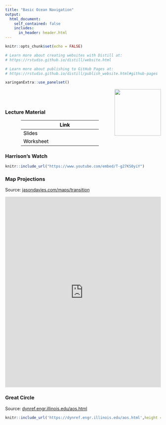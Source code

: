 ```yaml
---
title: "Basic Ocean Navigation"
output:
  html_document:
    self_contained: false
    includes:
      in_header: header.html
---
```


```r
knitr::opts_chunk$set(echo = FALSE)

# Learn more about creating websites with Distill at:
# https://rstudio.github.io/distill/website.html

# Learn more about publishing to GitHub Pages at:
# https://rstudio.github.io/distill/publish_website.html#github-pages

xaringanExtra::use_panelset()
```

<img src="https://phyweb.physics.nus.edu.sg/how/img/2014_how_logo.png" style="width:150px;float:right;">

<br>
<br>

##  {.panelset}

### Lecture Material

<style>
.my-table table{
color: black;
width:50%;
margin-left:auto;
margin-right:auto;
}
</style>

<div class="my-table">

|           |                             Link                             |                                                      |
| --------- | :----------------------------------------------------------: | :--------------------------------------------------: |
| Slides    | <a href="./files/piracy_slides.pdf" target="_blank" style="color:black;"><i class="fas fa-file-pdf fa-2x"></i></a> |                                                      |
| Worksheet | <a href="./files/piracy_ws.pdf" target="_blank" style="color:black;"><i class="fas fa-file-pdf fa-2x"></i></a> |<a href="./files/piracy_ws.docx" target="_blank" style="color:black;"> <i class="fa fa-file-word fa-2x" aria-hidden="true"></i></a> |

</div>


### Harrison's Watch

<!-- <iframe width="100%" height="315" src="https://www.youtube.com/embed/T-g27KS0yiY" frameborder="0" allowfullscreen></iframe> -->

```r
knitr::include_url("https://www.youtube.com/embed/T-g27KS0yiY")
```

### Map Projections

Source: [jasondavies.com/maps/transition](https://www.jasondavies.com/maps/transition/)

<iframe width="100%" height="615" src="https://www.jasondavies.com/maps/transition" frameborder="0" allowfullscreen> </iframe>


### Great Circle

Source: [dynref.engr.illinois.edu/aos.html](https://dynref.engr.illinois.edu/aos.html)

```r
knitr::include_url('https://dynref.engr.illinois.edu/aos.html',height = '1000px')
```


